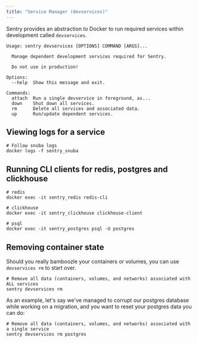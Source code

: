 ```yaml
---
title: "Service Manager (devservices)"
---
```


Sentry provides an abstraction to Docker to run required services within development called `devservices`.

```shell
Usage: sentry devservices [OPTIONS] COMMAND [ARGS]...

  Manage dependent development services required for Sentry.

  Do not use in production!

Options:
  --help  Show this message and exit.

Commands:
  attach  Run a single devservice in foreground, as...
  down    Shut down all services.
  rm      Delete all services and associated data.
  up      Run/update dependent services.
```

## Viewing logs for a service

```shell
# Follow snuba logs
docker logs -f sentry_snuba
```

## Running CLI clients for redis, postgres and clickhouse

```shell
# redis
docker exec -it sentry_redis redis-cli

# clickhouse
docker exec -it sentry_clickhouse clickhouse-client

# psql
docker exec -it sentry_postgres psql -U postgres
```

## Removing container state

Should you really bamboozle your containers or volumes, you can use `devservices rm` to start over.

```shell
# Remove all data (containers, volumes, and networks) associated with ALL services
sentry devservices rm
```

As an example, let's say we've managed to corrupt our postgres
database while working on a migration, and you want to reset
your postgres data you can do:

```shell
# Remove all data (containers, volumes, and networks) associated with a single service
sentry devservices rm postgres
```
